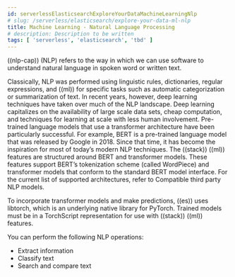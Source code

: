 ```yaml
---
id: serverlessElasticsearchExploreYourDataMachineLearningNlp
# slug: /serverless/elasticsearch/explore-your-data-ml-nlp
title: Machine Learning - Natural Language Processing
# description: Description to be written
tags: [ 'serverless', 'elasticsearch', 'tbd' ]
---
```


((nlp-cap)) (NLP) refers to the way in which we can use software to understand
natural language in spoken word or written text.

Classically, NLP was performed using linguistic rules, dictionaries, regular
expressions, and ((ml)) for specific tasks such as automatic categorization or
summarization of text. In recent years, however, deep learning techniques have
taken over much of the NLP landscape. Deep learning capitalizes on the
availability of large scale data sets, cheap computation, and techniques for
learning at scale with less human involvement. Pre-trained language models that
use a transformer architecture have been particularly successful. For example,
BERT is a pre-trained language model that was released by Google in 2018. Since
that time, it has become the inspiration for most of today’s modern NLP
techniques. The ((stack)) ((ml)) features are structured around BERT and
transformer models. These features support BERT’s tokenization scheme (called
WordPiece) and transformer models that conform to the standard BERT model
interface. For the current list of supported architectures, refer to
<DocLink id="serverlessElasticsearchExploreYourDataMachineLearningNlpModelRef">Compatible third party NLP models</DocLink>.

To incorporate transformer models and make predictions, ((es)) uses libtorch,
which is an underlying native library for PyTorch. Trained models must be in a
TorchScript representation for use with ((stack)) ((ml)) features.

You can perform the following NLP operations:

* <DocLink id="serverlessElasticsearchExploreYourDataMachineLearningNlppExtractInfo">Extract information</DocLink>
* <DocLink id="serverlessElasticsearchExploreYourDataMachineLearningNlpClassifyText">Classify text</DocLink> 
* <DocLink id="serverlessElasticsearchExploreYourDataMachineLearningNlpSearchCompare">Search and compare text</DocLink>